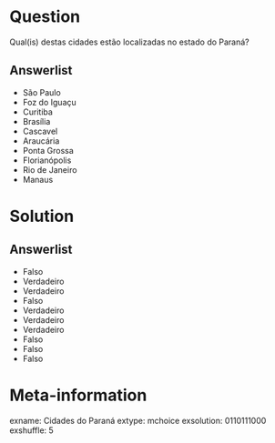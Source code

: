Question
========

Qual(is) destas cidades estão localizadas no estado do Paraná?

Answerlist
----------

* São Paulo
* Foz do Iguaçu
* Curitiba
* Brasília
* Cascavel
* Araucária
* Ponta Grossa
* Florianópolis
* Rio de Janeiro
* Manaus


Solution
========

Answerlist
----------

* Falso
* Verdadeiro
* Verdadeiro
* Falso
* Verdadeiro
* Verdadeiro
* Verdadeiro
* Falso
* Falso
* Falso

Meta-information
================

exname: Cidades do Paraná
extype: mchoice
exsolution: 0110111000
exshuffle: 5
